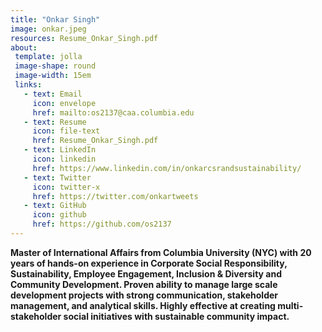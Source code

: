 ```yaml
---
title: "Onkar Singh"
image: onkar.jpeg
resources: Resume_Onkar_Singh.pdf
about:
 template: jolla
 image-shape: round
 image-width: 15em
 links: 
   - text: Email
     icon: envelope
     href: mailto:os2137@caa.columbia.edu
   - text: Resume
     icon: file-text
     href: Resume_Onkar_Singh.pdf
   - text: LinkedIn
     icon: linkedin
     href: https://www.linkedin.com/in/onkarcsrandsustainability/
   - text: Twitter
     icon: twitter-x
     href: https://twitter.com/onkartweets
   - text: GitHub
     icon: github
     href: https://github.com/os2137
---
```


**Master of International Affairs from Columbia University (NYC) with 20 years of hands-on experience in Corporate Social Responsibility, Sustainability, Employee Engagement, Inclusion & Diversity and Community Development. Proven ability to manage large scale development projects with strong communication, stakeholder management, and analytical skills. Highly effective at creating multi-stakeholder social initiatives with sustainable community impact.**
